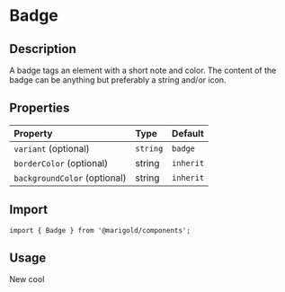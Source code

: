 
<Meta title="Components/Badge" />

# Badge

## Description

A badge tags an element with a short note and color. The content of the badge can be anything but preferably a string and/or icon.

## Properties

| Property                     | Type     | Default   |
| :--------------------------- | :------- | :-------- |
| `variant` (optional)         | `string` | `badge`   |
| `borderColor` (optional)     | string   | `inherit` |
| `backgroundColor` (optional) | string   | `inherit` |

## Import

```tsx
import { Badge } from '@marigold/components';
```

## Usage

<Canvas>
  <Story name="Colored Background">
    <Badge borderColor="border" backgroundColor="orange">
      <Text>New</Text>
    </Badge>
  </Story>
  <Story name="Outlined">
    <Badge borderColor="orange">
      <Check size={18} />
      cool
    </Badge>
  </Story>
</Canvas>
